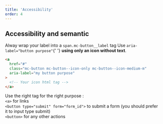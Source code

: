 ```yaml
---
title: 'Accessibility'
order: 4
---
```


## Accessibility and semantic

<HintItem>
  Alway wrap your label into a <code>span.mc-button__label</code> tag
</HintItem>

<HintItem>
  Use <code>aria-label="button purpose"</code>{' '}
  <b>using only an icon without text</b>.
</HintItem>

```html
<a
  href="#"
  class="mc-button mc-button--icon-only mc-button--icon-medium-m"
  aria-label="my button purpose"
>
  <!-- Your icon html tag -->
</a>
```

<HintItem>
  Use the right tag for the right purpose : <br />
  <code>&lt;a&gt;</code> for links
  <br />
  <code>&lt;button type="submit" form="form_id"&gt;</code> to submit a form (you
  should prefer it to input type submit)
  <br />
  <code>&lt;button&gt;</code> for any other actions
  <br />
</HintItem>

<Preview path="suportedMarkup" />
